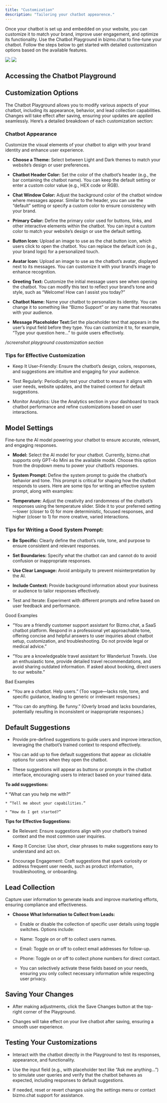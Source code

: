 ```yaml
---
title: "Customization"
description: "Tailoring your chatbot appearence."
---
```


Once your chatbot is set up and embedded on your website, you can customize it to match your brand, improve user engagement, and optimize its functionality. Use the Chatbot Playground in bizmo.chat to fine-tune your chatbot. Follow the steps below to get started with detailed customization options based on the available features.

<img className="block w-full dark:hidden" src="/images/coustomisation_light.png" />
<img className="hidden w-full dark:block" src="/images/coustomisation_black.png" />


## Accessing the Chatbot Playground

<Steps>
  <Step title="Log in to your Bizmo.chat account." />

  <Step title="Navigate to the Playground section in the left-hand sidebar of the dashboard." />
</Steps>

## Customization Options

The Chatbot Playground allows you to modify various aspects of your chatbot, including its appearance, behavior, and lead collection capabilities. Changes will take effect after saving, ensuring your updates are applied seamlessly. Here’s a detailed breakdown of each customization section:

### Chatbot Appearance

Customize the visual elements of your chatbot to align with your brand identity and enhance user experience.

* **Choose a Theme:**  Select between Light and Dark themes to match your website’s design or user preferences.

* **Chatbot Header Color:**  Set the color of the chatbot’s header (e.g., the bar containing the chatbot name). You can keep the default setting or enter a custom color value (e.g., HEX code or RGB).

* **Chat Window Color:**  Adjust the background color of the chatbot window where messages appear. Similar to the header, you can use the “default” setting or specify a custom color to ensure consistency with your brand.

* **Primary Color:** Define the primary color used for buttons, links, and other interactive elements within the chatbot. You can input a custom color to match your website’s design or use the default setting.

* **Button Icon:** Upload an image to use as the chat button icon, which users click to open the chatbot. You can replace the default icon (e.g., your brand logo) for a personalized touch.

* **Avatar Icon:** Upload an image to use as the chatbot’s avatar, displayed next to its messages. You can customize it with your brand’s image to enhance recognition.

* **Greeting Text:** Customize the initial message users see when opening the chatbot. You can modify this text to reflect your brand’s tone and style, such as “Welcome! How can I assist you today?”

* **Chatbot Name:** Name your chatbot to personalize its identity. You can change it to something like “Bizmo Support” or any name that resonates with your audience.

* **Message Placeholder Text:**&#x53;et the placeholder text that appears in the user’s input field before they type. You can customize it to, for example, “Type your question here…” to guide users effectively.

*/screenshot playground coustomization section*

### Tips for Effective Customization

* Keep It User-Friendly: Ensure the chatbot’s design, colors, responses, and suggestions are intuitive and engaging for your audience.

* Test Regularly: Periodically test your chatbot to ensure it aligns with user needs, website updates, and the trained context for default suggestions.

* Monitor Analytics: Use the Analytics section in your dashboard to track chatbot performance and refine customizations based on user interactions.

## Model Settings

Fine-tune the AI model powering your chatbot to ensure accurate, relevant, and engaging responses.

* **Model:** Select the AI model for your chatbot. Currently, bizmo.chat supports only GPT-4o Mini as the available model. Choose this option from the dropdown menu to power your chatbot’s responses.

* **System Prompt:** Define the system prompt to guide the chatbot’s behavior and tone. This prompt is critical for shaping how the chatbot responds to users. Here are some tips for writing an effective system prompt, along with examples:

* **Temperature:** Adjust the creativity and randomness of the chatbot’s responses using the temperature slider. Slide it to your preferred setting—lower (closer to 0) for more deterministic, focused responses, and higher (closer to 1) for more creative, varied interactions.

### &#x20;Tips for Writing a Good System Prompt:&#xA;

* **Be Specific:** Clearly define the chatbot’s role, tone, and purpose to ensure consistent and relevant responses.

* **Set Boundaries:** Specify what the chatbot can and cannot do to avoid confusion or inappropriate responses.

* **Use Clear Language:** Avoid ambiguity to prevent misinterpretation by the AI.

* **Include Context:** Provide background information about your business or audience to tailor responses effectively.

* Test and Iterate: Experiment with different prompts and refine based on user feedback and performance.

<Tip>
  Good Examples

  * “You are a friendly customer support assistant for Bizmo.chat, a SaaS chatbot platform. Respond in a professional yet approachable tone, offering concise and helpful answers to user inquiries about chatbot setup, customization, and troubleshooting. Do not provide legal or medical advice.”

  * “You are a knowledgeable travel assistant for Wanderlust Travels. Use an enthusiastic tone, provide detailed travel recommendations, and avoid sharing outdated information. If asked about booking, direct users to our website.”
</Tip>

<Warning>
  Bad Examples

  * “You are a chatbot. Help users.” (Too vague—lacks role, tone, and specific guidance, leading to generic or irrelevant responses.)

  * “You can do anything. Be funny.” (Overly broad and lacks boundaries, potentially resulting in inconsistent or inappropriate responses.)
</Warning>

## **Default Suggestions**

* Provide pre-defined suggestions to guide users and improve interaction, leveraging the chatbot’s trained context to respond effectively.

* &#x20;You can add up to five default suggestions that appear as clickable options for users when they open the chatbot.&#x20;

* These suggestions will appear as buttons or prompts in the chatbot interface, encouraging users to interact based on your trained data.

**To add suggestions:**

<Steps>
  <Step title="Start by clicking the “+” button in the default suggestions dropdown in the playground&#x22;" />

  <Step title="Enter up to five suggestions in the provided fields. For example:">
    * “What can you help me with?”

    * “Tell me about your capabilities.”

    * “How do I get started?”
  </Step>
</Steps>

**Tips for Effective Suggestions:**

* Be Relevant: Ensure suggestions align with your chatbot’s trained context and the most common user inquiries.

* Keep It Concise: Use short, clear phrases to make suggestions easy to understand and act on.

* Encourage Engagement: Craft suggestions that spark curiosity or address frequent user needs, such as product information, troubleshooting, or onboarding.

## Lead Collection

Capture user information to generate leads and improve marketing efforts, ensuring compliance and effectiveness.

* **Choose What Information to Collect from Leads:**

  * Enable or disable the collection of specific user details using toggle switches. Options include:

  * Name: Toggle on or off to collect users names.

  * Email: Toggle on or off to collect email addresses for follow-up.

  * Phone: Toggle on or off to collect phone numbers for direct contact.

  * You can selectively activate these fields based on your needs, ensuring you only collect necessary information while respecting user privacy.

## **Saving Your Changes**

* After making adjustments, click the Save Changes button at the top-right corner of the Playground.

* Changes will take effect on your live chatbot after saving, ensuring a smooth user experience.

## **Testing Your Customizations**

* Interact with the chatbot directly in the Playground to test its responses, appearance, and functionality.

* Use the input field (e.g., with placeholder text like “Ask me anything…”) to simulate user queries and verify that the chatbot behaves as expected, including responses to default suggestions.

* If needed, reset or revert changes using the settings menu or contact bizmo.chat support for assistance.

##

##

##
